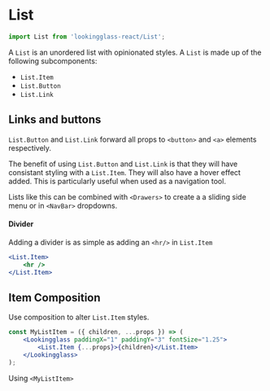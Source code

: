
<Meta title="Components/List" component={List} argTypes={stories.argTypes} />

# List

<Description of={List} />

```js
import List from 'lookingglass-react/List';
```

<Canvas>
    <Story story={stories.Standard} />
</Canvas>

A `List` is an unordered list with opinionated styles. A `List` is made up of the following subcomponents:

-   `List.Item`
-   `List.Button`
-   `List.Link`

## Links and buttons

`List.Button` and `List.Link` forward all props to `<button>` and `<a>` elements respectively.

The benefit of using `List.Button` and `List.Link` is that they will have
consistant styling with a `List.Item`. They will also have a hover effect added.
This is particularly useful when used as a navigation tool.

Lists like this can be combined with `<Drawers>` to create a a sliding side menu or in `<NavBar>` dropdowns.

<Canvas>
    <Story story={stories.NavList} />
</Canvas>

#### Divider

Adding a divider is as simple as adding an `<hr/>` in `List.Item`

```jsx
<List.Item>
    <hr />
</List.Item>
```

## Item Composition

Use composition to alter `List.Item` styles.

```jsx
const MyListItem = ({ children, ...props }) => (
    <Lookingglass paddingX="1" paddingY="3" fontSize="1.25">
        <List.Item {...props}>{children}</List.Item>
    </Lookingglass>
);
```

Using `<MyListItem>`

<Canvas>
    <Story story={stories.Composition} />
</Canvas>
